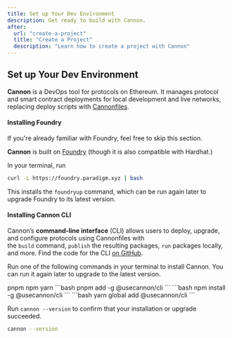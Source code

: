 ```yaml
---
title: Set up Your Dev Environment
description: Get ready to build with Cannon.
after:
  url: "create-a-project"
  title: "Create a Project"
  description: "Learn how to create a project with Cannon"
---
```


## Set up Your Dev Environment
**Cannon** is a DevOps tool for protocols on Ethereum. It manages protocol and smart contract deployments for local development and live networks, replacing deploy scripts with [Cannonfiles](https://usecannon.com/learn/cannonfile).

#### Installing Foundry

<Alert variant="info">
  <AlertTitle className="mb-0">If you're already familiar with Foundry, feel free to skip this section.</AlertTitle>
</Alert>

**Cannon** is built on [Foundry](https://book.getfoundry.sh/) (though it is also compatible with Hardhat.)

In your terminal, run

```bash
curl -L https://foundry.paradigm.xyz | bash
```
This installs the `foundryup` command, which can be run again later to upgrade Foundry to its latest version.

#### Installing Cannon CLI

Cannon’s **command-line interface** (CLI) allows users to deploy, upgrade, and configure protocols using Cannonfiles with the `build` command, `publish` the resulting packages, `run` packages locally, and more. Find the code for the CLI [on GitHub](https://github.com/usecannon/cannon/tree/main/packages/cli).

Run one of the following commands in your terminal to install Cannon. You can run it again later to upgrade to the latest version.

<Tabs defaultValue="pnpm" className="mt-4">
  <TabsList>
    <TabsTrigger value="pnpm" className="w-full">
      <span>pnpm</span>
    </TabsTrigger>
    <TabsTrigger value="npm" className="w-full">
      <span>npm</span>
    </TabsTrigger>
    <TabsTrigger value="yarn" className="w-full">
      <span>yarn</span>
    </TabsTrigger>
  </TabsList>
<TabsContent value="pnpm">
  ```bash
  pnpm add -g @usecannon/cli
  ```
</TabsContent>
<TabsContent value="npm">
  ```bash
  npm install -g @usecannon/cli
  ```
</TabsContent>
<TabsContent value="yarn">
  ```bash
  yarn global add @usecannon/cli
  ```
</TabsContent>
</Tabs>

Run `cannon --version` to confirm that your installation or upgrade succeeded.

```bash
cannon --version
```